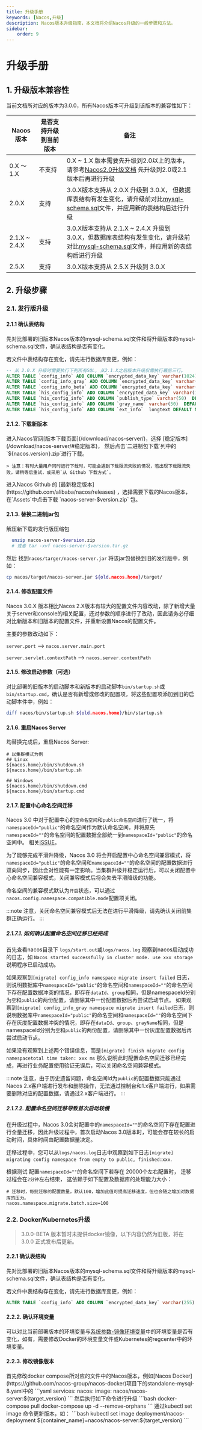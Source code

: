 ```yaml
---
title: 升级手册
keywords: [Nacos,升级]
description: Nacos版本升级指南，本文档将介绍Nacos升级的一般步骤和方法。
sidebar:
    order: 9
---
```



# 升级手册

## 1. 升级版本兼容性

当前文档所对应的版本为3.0.0，所有Nacos版本可升级到该版本的兼容性如下：

| Nacos版本 | 是否支持升级到当前版本 | 备注 |
|----------|--------------------|------|
| 0.X ～ 1.X | 不支持 | 0.X ~ 1.X 版本需要先升级到2.0以上的版本，请参考[Nacos2.0升级文档](https://nacos.io/docs/v2/upgrading/200-upgrading/) 先升级到2.0或2.1版本后再进行升级 |
| 2.0.X | 支持 | 3.0.X版本支持从 2.0.X 升级到 3.0.X， 但数据库表结构有发生变化，请升级前对比[mysql-schema.sql](https://github.com/alibaba/nacos/blob/master/distribution/conf/mysql-schema.sql)文件，并应用新的表结构后进行升级 |
| 2.1.X ~ 2.4.X | 支持 | 3.0.X版本支持从 2.1.X ~ 2.4.X 升级到 3.0.X，但数据库表结构有发生变化，请升级前对比[mysql-schema.sql](https://github.com/alibaba/nacos/blob/master/distribution/conf/mysql-schema.sql)文件，并应用新的表结构后进行升级 |
| 2.5.X | 支持 | 3.0.X版本支持从 2.5.X 升级到 3.0.X |


## 2. 升级步骤

### 2.1. 发行版升级

#### 2.1.1 确认表结构

先对比部署的旧版本Nacos版本的mysql-schema.sql文件和将升级版本的mysql-schema.sql文件，确认表结构是否有变化。

若文件中表结构存在变化，请先进行数据库变更，例如：

```SQL
-- 从 2.0.X 升级时需要执行下列所有SQL, 从2.1.X之后版本升级仅需执行最后三行。
ALTER TABLE `config_info` ADD COLUMN `encrypted_data_key` varchar(1024) NOT NULL DEFAULT '' COMMENT '密钥';
ALTER TABLE `config_info_gray` ADD COLUMN `encrypted_data_key` varchar(1024) NOT NULL DEFAULT '' COMMENT '密钥';
ALTER TABLE `config_info_beta` ADD COLUMN `encrypted_data_key` varchar(1024) NOT NULL DEFAULT '' COMMENT '密钥';
ALTER TABLE `his_config_info` ADD COLUMN `encrypted_data_key` varchar(1024) NOT NULL DEFAULT '' COMMENT '密钥';
ALTER TABLE `his_config_info` ADD COLUMN `publish_type` varchar(50)  DEFAULT 'formal' COMMENT 'publish type gray or formal';
ALTER TABLE `his_config_info` ADD COLUMN `gray_name` varchar(50)  DEFAULT NULL COMMENT 'gray name';
ALTER TABLE `his_config_info` ADD COLUMN `ext_info`  longtext DEFAULT NULL COMMENT 'ext info';
```

#### 2.1.2. 下载新版本

<Tabs>
  <TabItem label="官网">
    进入Nacos官网[版本下载页面](/download/nacos-server/)，选择 [稳定版本](/download/nacos-server/#稳定版本)， 然后点击`二进制包下载`列中的`${nacos.version}.zip`进行下载。

    > 注意：有时大量用户同时进行下载时，可能会遇到下载限流失败的情况，若出现下载限流失败，请稍等后重试，或采用`从 Github 下载方式`。
  </TabItem>
  <TabItem label="Github">
    进入Nacos Github 的 [最新稳定版本](https://github.com/alibaba/nacos/releases) ，选择需要下载的Nacos版本，在`Assets`中点击下载 `nacos-server-$version.zip` 包。
  </TabItem>
</Tabs>

#### 2.1.3. 替换二进制jar包

解压新下载的发行版压缩包

```bash
  unzip nacos-server-$version.zip
  # 或者 tar -xvf nacos-server-$version.tar.gz
```

然后 找到`nacos/targer/nacos-server.jar` 将该jar包替换到旧的发行版中，例如：

```bash
cp nacos/target/nacos-server.jar ${old.nacos.home}/target/
```

#### 2.1.4. 修改配置文件

Nacos 3.0.X 版本相比Nacos 2.X版本有较大的配置文件内容改动，除了新增大量关于server和console的相关配置，还对参数的顺序进行了改动，因此请务必仔细对比新版本和旧版本的配置文件，并重新设置Nacos的配置文件。

主要的参数改动如下：

`server.port` --> `nacos.server.main.port`

`server.servlet.contextPath` --> `nacos.server.contextPath`

#### 2.1.5. 修改启动参数（可选）

对比部署的旧版本的启动脚本和新版本的启动脚本`bin/startup.sh`或`bin/startup.cmd`，确认是否有新增或修改的配置项，将这些配置项添加到旧的启动脚本件中，例如：

```bash
diff nacos/bin/startup.sh ${old.nacos.home}/bin/startup.sh
```

#### 2.1.6. 重启Nacos Server

均替换完成后，重启Nacos Server:

```
# 以集群模式为例
## Linux
${nacos.home}/bin/shutdown.sh
${nacos.home}/bin/startup.sh

## Windows
${nacos.home}/bin/shutdown.cmd
${nacos.home}/bin/startup.cmd
```

#### 2.1.7. 配置中心命名空间迁移

Nacos 3.0 中对于配置中心的`空命名空间`和`public命名空间`进行了统一，将`namespaceId="public"`的命名空间作为默认命名空间，并将原先`namespaceId=""`的命名空间的配置数据全部统一到`namespaceId="public"`的命名空间中。 相关[ISSUE](https://github.com/alibaba/nacos/issues/9846)。

为了能够完成平滑升降级，Nacos 3.0 将会开启配置中心命名空间兼容模式，将`namespaceId="public"`的命名空间和`namespaceId=""`的命名空间的配置数据进行双向同步，因此会对性能有一定影响。当集群升级并稳定运行后，可以关闭配置中心命名空间兼容模式，关闭兼容模式后将会失去平滑降级的功能。

命名空间的兼容模式默认为`开启`状态，可以通过`nacos.config.namespace.compatible.mode`配置项关闭。

:::note
注意，关闭命名空间兼容模式后无法在进行平滑降级，请先确认关闭前集群正确运行。
:::

##### 2.1.7.1. 如何确认配置命名空间迁移已经完成

首先查看nacos目录下 `logs/start.out`或`logs/nacos.log` 观察到nacos启动成功的日志，如 `Nacos started successfully in cluster mode. use xxx storage` 说明程序已启动成功。

如果观察到`[migrate] config_info namespace migrate insert failed` 日志，则说明数据库中`namespaceId="public"`的命名空间和`namespaceId=""`的命名空间下存在配置数据冲突的情况，即存在`dataId`、`group`相同，但是namespaceId分别为`空`和`public`的两份配置，请删除其中一份配置数据后再尝试启动节点。
如果观察到`[migrate] config_info_gray namespace migrate insert failed`日志，则说明数据库中`namespaceId="public"`的命名空间和`namespaceId=""`的命名空间下存在灰度配置数据冲突的情况，即存在`dataId`、`group`、`grayName`相同，但是namespaceId分别为`空`和`public`的两份配置，请删除其中一份灰度配置数据后再尝试启动节点。

如果没有观察到上述两个错误信息，而是`[migrate] finish migrate config namespacetotal time taken: xxx ms` 那么说明此时配置命名空间迁移已经完成，再进行业务配置使用验证无误后，可以关闭命名空间兼容模式。

:::note
注意，由于历史遗留问题，命名空间Id为`public`的配置数据只能通过Nacos 2.x客户端进行发布和删除操作，无法通过控制台和1.x客户端进行，如果需要删除对应的配置数据，请通过2.x客户端进行。
:::

##### 2.1.7.2. 配置命名空间迁移导致首次启动较慢

在升级过程中，Nacos 3.0会对配置中的`namespaceId=""`的命名空间下存在配置进行全量迁移，因此升级过程中，首次启动Nacos 3.0版本时，可能会存在较长的启动时间，具体时间由配置数据量决定。

迁移过程中，您可以从`logs/nacos.log`日志中观察到如下日志`[migrate] migrating config namespace from empty to public, finished:xxx`.

根据测试 配置`namespaceId=""`的命名空间下若存在 20000个左右配置时， 迁移过程会在`2分钟`左右结束， 这依赖于如下配置及数据库的处理能力大小：
```properties
# 迁移时，每批迁移的配置数量，默认100，增加此值可提高迁移速度，但也会随之增加对数据库的压力。
nacos.namespace.migrate.batch.size=100
```

###  2.2. Docker/Kubernetes升级

> 3.0.0-BETA 版本暂时未提供docker镜像，以下内容仍然为旧版，将在3.0.0 正式发布后更新。

#### 2.2.1 确认表结构

先对比部署的旧版本Nacos版本的mysql-schema.sql文件和将升级版本的mysql-schema.sql文件，确认表结构是否有变化。

若文件中表结构存在变化，请先进行数据库变更，例如：

```SQL
ALTER TABLE `config_info` ADD COLUMN `encrypted_data_key` varchar(255) NOT NULL COMMENT '密钥',
```

#### 2.2.2. 确认环境变量

可以对比当前部署版本的环境变量与[系统参数-镜像环境变量](./system-configurations/#2-镜像环境变量)中的环境变量是否有变化，如有，需要修改Docker的环境变量文件或Kubernetes的regcenter中的环境变量。

#### 2.2.3. 修改镜像版本

<Tabs>
  <TabItem label="Docker">
    首先修改docker compose所对应的文件中的Nacos版本，例如[Nacos Docker](https://github.com/nacos-group/nacos-docker)项目下的standalone-mysql-8.yaml中的
    ```yaml
    services:
        nacos:
            image:
                nacos/nacos-server:${target_version}
    ```
    然后执行如下命令进行升级
    ```bash
      docker-compose pull
      docker-compose up -d --remove-orphans
    ```
  </TabItem>
  <TabItem label="Kubernetes">
    通过kubectl set image 命令更新版本，如：
    ```bash
        kubectl set image deployment/nacos-deployment ${container_name}=nacos/nacos-server:${target_version}
    ```
  </TabItem>
</Tabs>
